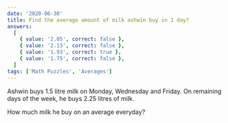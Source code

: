 ```yaml
---
date: '2020-06-30'
title: Find the average amount of milk ashwin buy in 1 day?
answers:
  [
    { value: '2.05', correct: false },
    { value: '2.13', correct: false },
    { value: '1.93', correct: true },
    { value: '1.75', correct: false },
  ]
tags: ['Math Puzzles', 'Averages']
---
```


Ashwin buys 1.5 litre milk on Monday, Wednesday and Friday. On remaining days of the week, he buys 2.25 litres of milk.

How much milk he buy on an average everyday?
